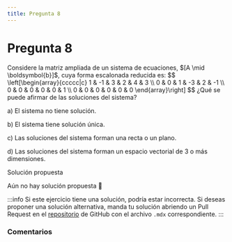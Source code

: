 ```yaml
---
title: Pregunta 8
---
```



# Pregunta 8

<div className="exercise">
Considere la matriz ampliada de un sistema de ecuaciones, $[A \mid \boldsymbol{b}]$, cuya forma escalonada reducida es:
$$
\left[\begin{array}{ccccc|c}
1 & -1 & 3 & 2 & 4 & 3 \\
0 & 0 & 1 & -3 & 2 & -1 \\
0 & 0 & 0 & 0 & 0 & 1 \\
0 & 0 & 0 & 0 & 0 & 0
\end{array}\right]
$$
¿Qué se puede afirmar de las soluciones del sistema?

a) El sistema no tiene solución.

b) El sistema tiene solución única.

c) Las soluciones del sistema forman una recta o un plano.

d) Las soluciones del sistema forman un espacio vectorial de 3 o más dimensiones.
</div>

<MDXDetails>
<summary>Solución propuesta</summary>

Aún no hay solución propuesta 🥲

:::info
Si este ejercicio tiene una solución, podría estar incorrecta. Si deseas proponer una solución alternativa, manda tu solución abriendo
un Pull Request en el [repositorio](https://github.com/crow-rojas/apuntes-fundamentals/pulls) de GitHub con el archivo
`.mdx` correspondiente.
:::

</MDXDetails>

### Comentarios

<Disqus
  url="https://crow-rojas.github.io/apuntes-fundamentals/docs/mathematics/linear-algebra/exercises/2024-2/p08"
  identifier="docs/mathematics/linear-algebra/exercises/2024-2/p08"
  title="2024-2 Álgebra Lineal - Pregunta 08"
/>
